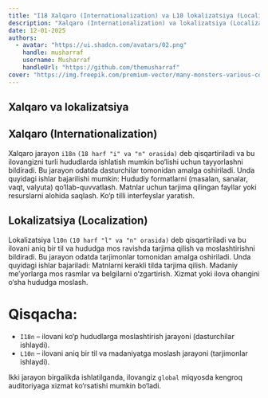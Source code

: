 ```yaml
---
title: "I18 Xalqaro (Internationalization) va L10 lokalizatsiya (Localization)"
description: "Xalqaro (Internationalization) va lokalizatsiya (Localization) ikki jarayon bo‘lib, ularning maqsadi veb-ilovangiz kontentini turli hududlar va tillarga moslashtirishdir."
date: 12-01-2025
authors:
  - avatar: "https://ui.shadcn.com/avatars/02.png"
    handle: musharraf
    username: Musharraf
    handleUrl: "https://github.com/themusharraf"
cover: "https://img.freepik.com/premium-vector/many-monsters-various-colors-doodle-come-bless-birthday-happy_577083-85.jpg?w=826"
---
```





## Xalqaro va lokalizatsiya

## Xalqaro (Internationalization)
Xalqaro jarayon `i18n` `(18 harf "i" va "n" orasida)` deb qisqartiriladi va bu ilovangizni turli hududlarda ishlatish mumkin bo‘lishi uchun tayyorlashni bildiradi. Bu jarayon odatda dasturchilar tomonidan amalga oshiriladi. Unda quyidagi ishlar bajarilishi mumkin:
Hududiy formatlarni (masalan, sanalar, vaqt, valyuta) qo‘llab-quvvatlash.
Matnlar uchun tarjima qilingan fayllar yoki resurslarni alohida saqlash.
Ko‘p tilli interfeyslar yaratish.

## Lokalizatsiya (Localization)
Lokalizatsiya `l10n` `(10 harf "l" va "n" orasida)` deb qisqartiriladi va bu ilovani aniq bir til va hududga mos ravishda tarjima qilish va moslashtirishni bildiradi. Bu jarayon odatda tarjimonlar tomonidan amalga oshiriladi. Unda quyidagi ishlar bajariladi:
Matnlarni kerakli tilda tarjima qilish.
Madaniy me’yorlarga mos rasmlar va belgilarni o‘zgartirish.
Xizmat yoki ilova ohangini o‘sha hududga moslash.

# Qisqacha:
- `I18n` – ilovani ko‘p hududlarga moslashtirish jarayoni (dasturchilar ishlaydi).
- `L10n` – ilovani aniq bir til va madaniyatga moslash jarayoni (tarjimonlar ishlaydi).

Ikki jarayon birgalikda ishlatilganda, ilovangiz `global` miqyosda kengroq auditoriyaga xizmat ko‘rsatishi mumkin bo‘ladi.